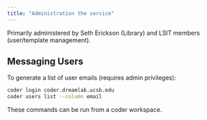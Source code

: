 ```yaml
---
title: "Administration the service"
---
```


Primarily administered by Seth Erickson (Library) and LSIT members (user/template management).

## Messaging Users

To generate a list of user emails (requires admin privileges):

```bash
coder login coder.dreamlab.ucsb.edu
coder users list --column email
```

These commands can be run from a coder workspace.
